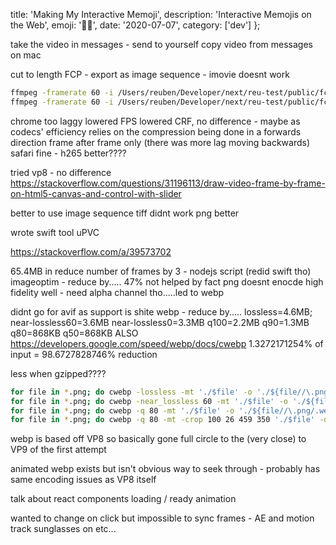   title: 'Making My Interactive Memoji',
  description: 'Interactive Memojis on the Web',
  emoji: '👦🏻',
  date: '2020-07-07',
  category: ['dev']
};

take the video in messages - send to yourself
copy video from messages on mac

cut to length
FCP - export as image sequence - imovie doesnt work

```bash ZSH
ffmpeg -framerate 60 -i /Users/reuben/Developer/next/reu-test/public/fcp/me-cut/frame-%06d.tiff -c:v libvpx-vp9 -pix_fmt yuva420p -speed 0 -crf 16 -an /Users/reuben/Developer/next/reu-test/public/me-cut.webm
ffmpeg -framerate 60 -i /Users/reuben/Developer/next/reu-test/public/fcp/me-cut/frame-%06d.tiff -c:v libvpx-vp9 -pix_fmt yuva420p -speed 0 -lossless 1 -an /Users/reuben/Developer/next/reu-test/public/me-cut.webm
```


chrome too laggy lowered FPS lowered CRF, no difference - maybe as codecs' efficiency relies on the compression being done in a forwards direction frame after frame only (there was more lag moving backwards)
safari fine - h265 better????

tried vp8 - no difference
https://stackoverflow.com/questions/31196113/draw-video-frame-by-frame-on-html5-canvas-and-control-with-slider


better to use image sequence tiff didnt work png better


wrote swift tool uPVC

https://stackoverflow.com/a/39573702

65.4MB in
reduce number of frames by 3 - nodejs script (redid swift tho)
imageoptim - reduce by..... 47% not helped by fact png doesnt enocde high fidelity well - need alpha channel tho.....led to webp

didnt go for avif as support is shite
webp - reduce by..... lossless=4.6MB; near-lossless60=3.6MB near-lossless0=3.3MB q100=2.2MB q90=1.3MB q80=868KB q50=868KB ALSO
https://developers.google.com/speed/webp/docs/cwebp
1.3272171254% of input = 98.6727828746% reduction

less when gzipped????

```bash ZSH
for file in *.png; do cwebp -lossless -mt './$file' -o './${file//\.png/.webp}'; done
for file in *.png; do cwebp -near_lossless 60 -mt './$file' -o './${file//\.png/.webp}'; done
for file in *.png; do cwebp -q 80 -mt './$file' -o './${file//\.png/.webp}'; done
for file in *.png; do cwebp -q 80 -mt -crop 100 26 459 350 './$file' -o './${file//\.png/.webp}'; done
```


webp is based off VP8 so basically gone full circle to the (very close) to VP9 of the first attempt

animated webp exists but isn't obvious way to seek through - probably has same encoding issues as VP8 itself


talk about react components
loading / ready
animation

wanted to change on click but impossible to sync frames - AE and motion track sunglasses on etc...

